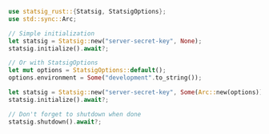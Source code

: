 ```rust
use statsig_rust::{Statsig, StatsigOptions};
use std::sync::Arc;

// Simple initialization
let statsig = Statsig::new("server-secret-key", None);
statsig.initialize().await?;

// Or with StatsigOptions
let mut options = StatsigOptions::default();
options.environment = Some("development".to_string());

let statsig = Statsig::new("server-secret-key", Some(Arc::new(options)));
statsig.initialize().await?;

// Don't forget to shutdown when done
statsig.shutdown().await?;
```
